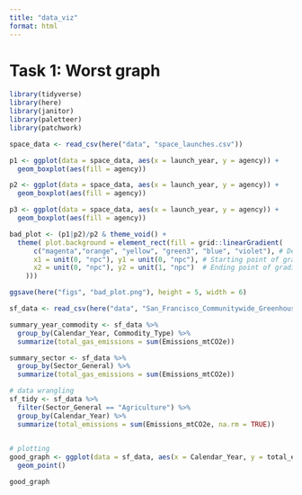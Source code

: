 ```yaml
---
title: "data_viz"
format: html
---
```

# Task 1: Worst graph

```r
library(tidyverse)
library(here)
library(janitor)
library(paletteer)
library(patchwork)
```

```r
space_data <- read_csv(here("data", "space_launches.csv"))
```

```r
p1 <- ggplot(data = space_data, aes(x = launch_year, y = agency)) +
  geom_boxplot(aes(fill = agency))

p2 <- ggplot(data = space_data, aes(x = launch_year, y = agency)) +
  geom_boxplot(aes(fill = agency))

p3 <- ggplot(data = space_data, aes(x = launch_year, y = agency)) +
  geom_boxplot(aes(fill = agency))

bad_plot <- (p1|p2)/p2 & theme_void() +
  theme( plot.background = element_rect(fill = grid::linearGradient(
      c("magenta","orange", "yellow", "green3", "blue", "violet"), # Define your gradient colors
      x1 = unit(0, "npc"), y1 = unit(0, "npc"), # Starting point of gradient
      x2 = unit(0, "npc"), y2 = unit(1, "npc")  # Ending point of gradient (vertical gradient)
    )))

ggsave(here("figs", "bad_plot.png"), height = 5, width = 6)
```
```r
sf_data <- read_csv(here("data", "San_Francisco_Communitywide_Greenhouse_Gas_Inventory.csv"))

summary_year_commodity <- sf_data %>% 
  group_by(Calendar_Year, Commodity_Type) %>% 
  summarize(total_gas_emissions = sum(Emissions_mtCO2e))

summary_sector <- sf_data %>% 
  group_by(Sector_General) %>% 
  summarize(total_gas_emissions = sum(Emissions_mtCO2e))
```

```r
# data wrangling
sf_tidy <- sf_data %>% 
  filter(Sector_General == "Agriculture") %>% 
  group_by(Calendar_Year) %>% 
  summarize(total_emissions = sum(Emissions_mtCO2e, na.rm = TRUE))
  

# plotting
good_graph <- ggplot(data = sf_data, aes(x = Calendar_Year, y = total_emissions)) +
  geom_point()

good_graph
```

